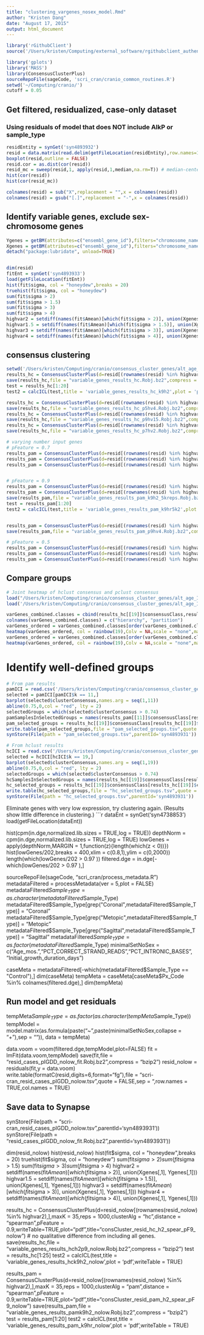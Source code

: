 ```yaml
---
title: "clustering_vargenes_nosex_model.Rmd"
author: "Kristen Dang"
date: "August 17, 2015"
output: html_document
---
```



```r
library('rGithubClient')
source('/Users/kristen/Computing/external_software/rgithubclient_authenticate.R')
```

```r
library('gplots')
library('MASS')
library(ConsensusClusterPlus)
sourceRepoFile(sageCode, 'scri_cran/cranio_common_routines.R')
setwd('~/Computing/cranio/')
cutoff = 0.05
```


## Get filtered, residualized, case-only dataset
### Using residuals of model that does NOT include AlkP or sample_type
```r
residEntity = synGet('syn4893932')
resid = data.matrix(read.delim(getFileLocation(residEntity),row.names=1))
boxplot(resid,outline = FALSE)
resid.cor = as.dist(cor(resid))
resid_mc = sweep(resid,1, apply(resid,1,median,na.rm=T)) # median-center
hist(cor(resid))
hist(cor(resid_mc))

colnames(resid) = sub("X",replacement = "",x = colnames(resid))
colnames(resid) = gsub("[.]",replacement = "-",x = colnames(resid))
```


## Identify variable genes, exclude sex-chromosome genes
```r
Ygenes = getBM(attributes=c("ensembl_gene_id"),filters="chromosome_name",values="Y", mart=Hs)
Xgenes = getBM(attributes=c("ensembl_gene_id"),filters="chromosome_name",values="X", mart=Hs)
detach("package:lubridate", unload=TRUE)


dim(resid)
fitEnt = synGet('syn4893933')
load(getFileLocation(fitEnt))
hist(fit$sigma, col = "honeydew",breaks = 20)
truehist(fit$sigma, col = "honeydew")
sum(fit$sigma > 2)
sum(fit$sigma > 1.5)
sum(fit$sigma > 3)
sum(fit$sigma > 4)
highvar2 = setdiff(names(fit$Amean)[which(fit$sigma > 2)], union(Xgenes[,1], Ygenes[,1]))
highvar1.5 = setdiff(names(fit$Amean)[which(fit$sigma > 1.5)], union(Xgenes[,1], Ygenes[,1]))
highvar3 = setdiff(names(fit$Amean)[which(fit$sigma > 3)], union(Xgenes[,1], Ygenes[,1]))
highvar4 = setdiff(names(fit$Amean)[which(fit$sigma > 4)], union(Xgenes[,1], Ygenes[,1]))


```


## consensus clustering
```r
setwd('/Users/kristen/Computing/cranio/consensus_cluster_genes/alt_age_IGDD_model/')
results_hc = ConsensusClusterPlus(d=resid[(rownames(resid) %in% highvar2),],maxK = 35,reps = 1000,clusterAlg = "hc",distance = "spearman",pFeature = 0.9,writeTable=TRUE,plot="pdf",title="consCluster_resid_hc_high2_spear_pF9")
save(results_hc,file = "variable_genes_results_hc.Robj.bz2",compress = "bzip2")
test = results_hc[1:20]
test2 = calcICL(test,title = 'variable_genes_results_hc_k9h2',plot = 'pdf',writeTable = TRUE)

results_hc = ConsensusClusterPlus(d=resid[(rownames(resid) %in% highvar4),],maxK = 35,reps = 1000,clusterAlg = "hc",distance = "spearman",pFeature = 0.5,writeTable=TRUE,plot="pdf",title="consCluster_resid_hc_high4_spear_pF5")
save(results_hc,file = "variable_genes_results_hc_p5hv4.Robj.bz2",compress = "bzip2")
results_hc = ConsensusClusterPlus(d=resid[(rownames(resid) %in% highvar1.5),],maxK = 35,reps = 1000,clusterAlg = "hc",distance = "spearman",pFeature = 0.9,writeTable=TRUE,plot="pdf",title="consCluster_resid_hc_high15_spear_pF9")
save(results_hc,file = "variable_genes_results_hc_p9hv15.Robj.bz2",compress = "bzip2")
results_hc = ConsensusClusterPlus(d=resid[(rownames(resid) %in% highvar2),],maxK = 35,reps = 1000,clusterAlg = "hc",distance = "spearman",pFeature = 0.7,writeTable=TRUE,plot="pdf",title="consCluster_resid_hc_high2_spear_pF7")
save(results_hc,file = "variable_genes_results_hc_p7hv2.Robj.bz2",compress = "bzip2")

# varying number input genes
# pFeature = 0.7
results_pam = ConsensusClusterPlus(d=resid[(rownames(resid) %in% highvar1.5),],maxK = 35,reps = 1000,clusterAlg = "pam",distance = "spearman",pFeature = 0.7,writeTable=TRUE,plot="pdf",title="consCluster_resid_pam_high15_spear_pF7") 
results_pam = ConsensusClusterPlus(d=resid[(rownames(resid) %in% highvar2),],maxK = 35,reps = 1000,clusterAlg = "pam",distance = "spearman",pFeature = 0.7,writeTable=TRUE,plot="pdf",title="consCluster_resid_pam_high2_spear_pF7") 
results_pam = ConsensusClusterPlus(d=resid[(rownames(resid) %in% highvar4),],maxK = 35,reps = 1000,clusterAlg = "pam",distance = "spearman",pFeature = 0.7,writeTable=TRUE,plot="pdf",title="consCluster_resid_pam_high4_spear_pF7") 


# pFeature = 0.9
results_pam = ConsensusClusterPlus(d=resid[(rownames(resid) %in% highvar1.5),],maxK = 35,reps = 1000,clusterAlg = "pam",distance = "spearman",pFeature = 0.9,writeTable=TRUE,plot="pdf",title="consCluster_resid_pam_high15_spear_pF9") 
results_pam = ConsensusClusterPlus(d=resid[(rownames(resid) %in% highvar2),],maxK = 35,reps = 5000,clusterAlg = "pam",distance = "spearman",pFeature = 0.9,writeTable=TRUE,plot="pdf",title="consCluster_resid_pam_high2_spear_pF9_5krep") 
save(results_pam,file = "variable_genes_results_pam_k9h2_5kreps.Robj.bz2",compress = "bzip2")
test = results_pam[1:20]
test2 = calcICL(test,title = 'variable_genes_results_pam_k9hr5k2',plot = 'pdf',writeTable = TRUE)


results_pam = ConsensusClusterPlus(d=resid[(rownames(resid) %in% highvar4),],maxK = 35,reps = 1000,clusterAlg = "pam",distance = "spearman",pFeature = 0.9,writeTable=TRUE,plot="pdf",title="consCluster_resid_pam_high4_spear_pF9") 
save(results_pam,file = "variable_genes_results_pam_p9hv4.Robj.bz2",compress = "bzip2")

# pFeature = 0.5
results_pam = ConsensusClusterPlus(d=resid[(rownames(resid) %in% highvar1.5),],maxK = 35,reps = 1000,clusterAlg = "pam",distance = "spearman",pFeature = 0.5,writeTable=TRUE,plot="pdf",title="consCluster_resid_pam_high15_spear_pF5") 
results_pam = ConsensusClusterPlus(d=resid[(rownames(resid) %in% highvar2),],maxK = 35,reps = 1000,clusterAlg = "pam",distance = "spearman",pFeature = 0.5,writeTable=TRUE,plot="pdf",title="consCluster_resid_pam_high2_spear_pF5") 
results_pam = ConsensusClusterPlus(d=resid[(rownames(resid) %in% highvar4),],maxK = 35,reps = 1000,clusterAlg = "pam",distance = "spearman",pFeature = 0.5,writeTable=TRUE,plot="pdf",title="consCluster_resid_pam_high4_spear_pF5") 
```


## Compare groups
```r
# Joint heatmap of hclust consensus and pclust consensus
load("/Users/kristen/Computing/cranio/consensus_cluster_genes/alt_age_IGDD_model/variable_genes_results_hc.Robj.bz2")
load('/Users/kristen/Computing/cranio/consensus_cluster_genes/alt_age_IGDD_model/variable_genes_results_pam_k9h2_5kreps.Robj.bz2')

varGenes_combined.classes = cbind(results_hc[[19]]$consensusClass,results_pam[[11]]$consensusClass)
colnames(varGenes_combined.classes) = c("hierarchy", "partition")
varGenes_ordered = varGenes_combined.classes[order(varGenes_combined.classes[,1]),]
heatmap(varGenes_ordered, col = rainbow(19),Colv = NA,scale = "none",margins = c(3,3),cexCol = 1,Rowv = NA)
varGenes_ordered = varGenes_combined.classes[order(varGenes_combined.classes[,2]),]
heatmap(varGenes_ordered, col = rainbow(19),Colv = NA,scale = "none",margins = c(3,3),cexCol = 1,Rowv = NA)
```


# Identify well-defined groups
```r
# From pam results
pamICI = read.csv('/Users/kristen/Computing/cranio/consensus_cluster_genes/alt_age_IGDD_model/variable_genes_results_pam_k9hr5k/variable_genes_results_pam_k9hr5k2.summary.cluster.consensus.csv')
selected = pamICI[pamICI$k == 11,]
barplot(selected$clusterConsensus,names.arg = seq(1,11))
abline(0.75,0,col = "red", lty = 2)
selectedGroups = which(selected$clusterConsensus > 0.74)
pamSamplesInSelectedGroups = names(results_pam[[11]]$consensusClass[results_pam[[11]]$consensusClass %in% selectedGroups])
pam_selected_groups = results_hc[[19]]$consensusClass[results_hc[[19]]$consensusClass %in% selectedGroups]
write.table(pam_selected_groups,file = "pam_selected_groups.tsv",quote = FALSE,sep = "\t",row.names = TRUE,col.names = FALSE)
synStore(File(path = "pam_selected_groups.tsv",parentId='syn4893931'))

# From hclust results
hcICI = read.csv('/Users/kristen/Computing/cranio/consensus_cluster_genes/alt_age_IGDD_model/variable_genes_results_hc_k9h2/variable_genes_results_hc_k9h2.summary.cluster.consensus.csv')
selected = hcICI[hcICI$k == 19,]
barplot(selected$clusterConsensus,names.arg = seq(1,19))
abline(0.75,0,col = "red", lty = 2)
selectedGroups = which(selected$clusterConsensus > 0.74)
hcSamplesInSelectedGroups = names(results_hc[[19]]$consensusClass[results_hc[[19]]$consensusClass %in% selectedGroups])
hc_selected_groups = results_hc[[19]]$consensusClass[results_hc[[19]]$consensusClass %in% selectedGroups]
write.table(hc_selected_groups,file = "hc_selected_groups.tsv",quote = FALSE,sep = "\t",row.names = TRUE,col.names = FALSE)
synStore(File(path = "hc_selected_groups.tsv",parentId='syn4893931'))

```


Eliminate genes with very low expression, try clustering again. 
(Results show little difference in clustering.)
```r
dataEnt = synGet('syn4738853')
load(getFileLocation(dataEnt))

hist(cpm(in.dge,normalized.lib.sizes = TRUE,log = TRUE))
depthNorm = cpm(in.dge,normalized.lib.sizes = TRUE,log = TRUE)
lowGenes = apply(depthNorm,MARGIN = 1,function(z){length(which(z < 0))})
hist(lowGenes/202,breaks = 400,xlim = c(0.8,1),ylim = c(0,2000))
length(which(lowGenes/202 > 0.97 ))
filtered.dge = in.dge[-which(lowGenes/202 > 0.97 ),]

sourceRepoFile(sageCode, "scri_cran/process_metadata.R")
metadataFiltered = processMetadata(ver = 5,plot = FALSE)
metadataFiltered$Sample_Type = as.character(metadataFiltered$Sample_Type)
metadataFiltered$Sample_Type[grep("Coronal",metadataFiltered$Sample_Type)] = "Coronal"
metadataFiltered$Sample_Type[grep("Metopic",metadataFiltered$Sample_Type)] = "Metopic"
metadataFiltered$Sample_Type[grep("Sagittal",metadataFiltered$Sample_Type)] = "Sagittal"
metadataFiltered$Sample_Type = as.factor(metadataFiltered$Sample_Type)
minimalSetNoSex = c("Age_mos.","PCT_CORRECT_STRAND_READS","PCT_INTRONIC_BASES", "Initial_growth_duration_days")

caseMeta = metadataFiltered[-which(metadataFiltered$Sample_Type == "Control"),]
dim(caseMeta)
tempMeta = caseMeta[caseMeta$Px_Code %in% colnames(filtered.dge),]
dim(tempMeta)

## Run model and get residuals
tempMeta$Sample_Type = as.factor(as.character(tempMeta$Sample_Type))
tempModel = model.matrix(as.formula(paste("~",paste(minimalSetNoSex,collapse = "+"),sep = "")), data = tempMeta)

data.voom = voom(filtered.dge,tempModel,plot=FALSE) 
fit = lmFit(data.voom,tempModel)
save(fit,file = "resid_cases_pIGDD_nolow_fit.Robj.bz2",compress = "bzip2")
resid_nolow = residuals(fit,y = data.voom)
write.table(formatC(resid,digits=6,format="fg"),file = "scri-cran_resid_cases_pIGDD_nolow.tsv",quote = FALSE,sep = "\t",row.names = TRUE,col.names = TRUE)

## Save data to Synapse
synStore(File(path = "scri-cran_resid_cases_pIGDD_nolow.tsv",parentId='syn4893931'))
synStore(File(path = "resid_cases_pIGDD_nolow_fit.Robj.bz2",parentId='syn4893931'))


dim(resid_nolow)
hist(resid_nolow)
hist(fit$sigma, col = "honeydew",breaks = 20)
truehist(fit$sigma, col = "honeydew")
sum(fit$sigma > 2)
sum(fit$sigma > 1.5)
sum(fit$sigma > 3)
sum(fit$sigma > 4)
highvar2 = setdiff(names(fit$Amean)[which(fit$sigma > 2)], union(Xgenes[,1], Ygenes[,1]))
highvar1.5 = setdiff(names(fit$Amean)[which(fit$sigma > 1.5)], union(Xgenes[,1], Ygenes[,1]))
highvar3 = setdiff(names(fit$Amean)[which(fit$sigma > 3)], union(Xgenes[,1], Ygenes[,1]))
highvar4 = setdiff(names(fit$Amean)[which(fit$sigma > 4)], union(Xgenes[,1], Ygenes[,1]))

results_hc = ConsensusClusterPlus(d=resid_nolow[(rownames(resid_nolow) %in% highvar2),],maxK = 35,reps = 1000,clusterAlg = "hc",distance = "spearman",pFeature = 0.9,writeTable=TRUE,plot="pdf",title="consCluster_resid_hc_h2_spear_pF9_nolow") # no qualitative difference from including all genes.
save(results_hc,file = "variable_genes_results_hch2p9_nolow.Robj.bz2",compress = "bzip2")
test = results_hc[1:25]
test2 = calcICL(test,title = 'variable_genes_results_hck9h2_nolow',plot = 'pdf',writeTable = TRUE)


results_pam = ConsensusClusterPlus(d=resid_nolow[(rownames(resid_nolow) %in% highvar2),],maxK = 35,reps = 1000,clusterAlg = "pam",distance = "spearman",pFeature = 0.9,writeTable=TRUE,plot="pdf",title="consCluster_resid_pam_h2_spear_pF9_nolow") 
save(results_pam,file = "variable_genes_results_pamk9h2_nolow.Robj.bz2",compress = "bzip2")
test = results_pam[1:20]
test2 = calcICL(test,title = 'variable_genes_results_pam_k9hr_nolow',plot = 'pdf',writeTable = TRUE)
